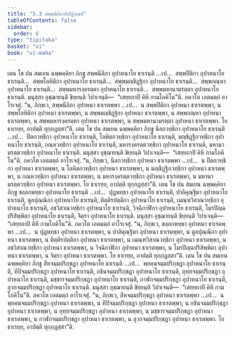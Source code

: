 ```yaml
---
title: "5.3 สพฺพนีลิกาทิปฏิกฺเขป"
tableOfContents: false
sidebar:
  order: 6
type: "tipitaka"
basket: "vi"
book: "vi-maha"
---
```



<DynamicBreadcrumb />

<Division number="246" book="vi-maha">

<Paragraph number="1148" book="vi-maha">
เตน โข ปน สมเยน ฉพฺพคฺคิยา ภิกฺขู สพฺพนีลิกา อุปาหนาโย ธาเรนฺติ …เป…  สพฺพปีติกา อุปาหนาโย ธาเรนฺติ…  สพฺพโลหิติกา อุปาหนาโย ธาเรนฺติ…  สพฺพมญฺชิฏฺฐิกา อุปาหนาโย ธาเรนฺติ…  สพฺพกณฺหา อุปาหนาโย ธาเรนฺติ…  สพฺพมหารงฺครตฺตา อุปาหนาโย ธาเรนฺติ…  สพฺพมหานามรตฺตา อุปาหนาโย ธาเรนฺติ. มนุสฺสา อุชฺฌายนฺติ ขิยฺยนฺติ วิปาเจนฺติ—  “เสยฺยถาปิ คิหี กามโภคิโน”ติ. ภควโต เอตมตฺถํ อาโรเจสุํ. “น, ภิกฺขเว, สพฺพนีลิกา อุปาหนา ธาเรตพฺพา …เป…  น สพฺพปีติกา อุปาหนา ธาเรตพฺพา, น สพฺพโลหิติกา อุปาหนา ธาเรตพฺพา, น สพฺพมญฺชิฏฺฐิกา อุปาหนา ธาเรตพฺพา, น สพฺพกณฺหา อุปาหนา ธาเรตพฺพา, น สพฺพมหารงฺครตฺตา อุปาหนา ธาเรตพฺพา, น สพฺพมหานามรตฺตา อุปาหนา ธาเรตพฺพา. โย ธาเรยฺย, อาปตฺติ ทุกฺกฏสฺสา”ติ.
</Paragraph>

<Paragraph number="1149" book="vi-maha">
เตน โข ปน สมเยน ฉพฺพคฺคิยา ภิกฺขู นีลกวทฺธิกา อุปาหนาโย ธาเรนฺติ …เป…  ปีตกวทฺธิกา อุปาหนาโย ธาเรนฺติ, โลหิตกวทฺธิกา อุปาหนาโย ธาเรนฺติ, มญฺชิฏฺฐิกวทฺธิกา อุปาหนาโย ธาเรนฺติ, กณฺหวทฺธิกา อุปาหนาโย ธาเรนฺติ, มหารงฺครตฺตวทฺธิกา อุปาหนาโย ธาเรนฺติ, มหานามรตฺตวทฺธิกา อุปาหนาโย ธาเรนฺติ. มนุสฺสา อุชฺฌายนฺติ ขิยฺยนฺติ วิปาเจนฺติ—  “เสยฺยถาปิ คิหี กามโภคิโน”ติ. ภควโต เอตมตฺถํ อาโรเจสุํ. “น, ภิกฺขเว, นีลกวทฺธิกา อุปาหนา ธาเรตพฺพา …เป…  น ปีตกวทฺธิกา อุปาหนา ธาเรตพฺพา, น โลหิตกวทฺธิกา อุปาหนา ธาเรตพฺพา, น มญฺชิฏฺฐิกวทฺธิกา อุปาหนา ธาเรตพฺพา, น กณฺหวทฺธิกา อุปาหนา ธาเรตพฺพา, น มหารงฺครตฺตวทฺธิกา อุปาหนา ธาเรตพฺพา, น มหานามรตฺตวทฺธิกา อุปาหนา ธาเรตพฺพา. โย ธาเรยฺย, อาปตฺติ ทุกฺกฏสฺสา”ติ.
</Paragraph>

<Paragraph number="1150" book="vi-maha">
เตน โข ปน สมเยน ฉพฺพคฺคิยา ภิกฺขู ขลฺลกพทฺธา อุปาหนาโย ธาเรนฺติ …เป…  ปุฏพทฺธา อุปาหนาโย ธาเรนฺติ, ปาลิคุณฺฐิมา อุปาหนาโย ธาเรนฺติ, ตูลปุณฺณิกา อุปาหนาโย ธาเรนฺติ, ติตฺติรปตฺติกา อุปาหนาโย ธาเรนฺติ, เมณฺฑวิสาณวทฺธิกา อุปาหนาโย ธาเรนฺติ, อชวิสาณวทฺธิกา อุปาหนาโย ธาเรนฺติ, วิจฺฉิกาฬิกา อุปาหนาโย ธาเรนฺติ, โมรปิญฺฉปริสิพฺพิตา อุปาหนาโย ธาเรนฺติ, จิตฺรา อุปาหนาโย ธาเรนฺติ. มนุสฺสา อุชฺฌายนฺติ ขิยฺยนฺติ วิปาเจนฺติ—  “เสยฺยถาปิ คิหี กามโภคิโน”ติ. ภควโต เอตมตฺถํ อาโรเจสุํ. “น, ภิกฺขเว, ขลฺลกพทฺธา อุปาหนา ธาเรตพฺพา …เป…  น ปุฏพทฺธา อุปาหนา ธาเรตพฺพา, น ปาลิคุณฺฐิมา อุปาหนา ธาเรตพฺพา, น ตูลปุณฺณิกา อุปาหนา ธาเรตพฺพา, น ติตฺติรปตฺติกา อุปาหนา ธาเรตพฺพา, น เมณฺฑวิสาณวทฺธิกา อุปาหนา ธาเรตพฺพา, น อชวิสาณวทฺธิกา อุปาหนา ธาเรตพฺพา, น วิจฺฉิกาฬิกา อุปาหนา ธาเรตพฺพา, น โมรปิญฺฉปริสิพฺพิตา อุปาหนา ธาเรตพฺพา, น จิตฺรา อุปาหนา ธาเรตพฺพา. โย ธาเรยฺย, อาปตฺติ ทุกฺกฏสฺสา”ติ.
</Paragraph>

<Paragraph number="1151" book="vi-maha">
เตน โข ปน สมเยน ฉพฺพคฺคิยา ภิกฺขู สีหจมฺมปริกฺขฏา อุปาหนาโย ธาเรนฺติ …เป…  พฺยคฺฆจมฺมปริกฺขฏา อุปาหนาโย ธาเรนฺติ, ทีปิจมฺมปริกฺขฏา อุปาหนาโย ธาเรนฺติ, อชินจมฺมปริกฺขฏา อุปาหนาโย ธาเรนฺติ, อุทฺทจมฺมปริกฺขฏา อุปาหนาโย ธาเรนฺติ, มชฺชารจมฺมปริกฺขฏา อุปาหนาโย ธาเรนฺติ, กาฬกจมฺมปริกฺขฏา อุปาหนาโย ธาเรนฺติ, ลุวกจมฺมปริกฺขฏา อุปาหนาโย ธาเรนฺติ. มนุสฺสา อุชฺฌายนฺติ ขิยฺยนฺติ วิปาเจนฺติ—  “เสยฺยถาปิ คิหี กามโภคิโน”ติ. ภควโต เอตมตฺถํ อาโรเจสุํ. “น, ภิกฺขเว, สีหจมฺมปริกฺขฏา อุปาหนา ธาเรตพฺพา …เป…  น พฺยคฺฆจมฺมปริกฺขฏา อุปาหนา ธาเรตพฺพา, น ทีปิจมฺมปริกฺขฏา อุปาหนา ธาเรตพฺพา, น อชินจมฺมปริกฺขฏา อุปาหนา ธาเรตพฺพา, น อุทฺทจมฺมปริกฺขฏา อุปาหนา ธาเรตพฺพา, น มชฺชารจมฺมปริกฺขฏา อุปาหนา ธาเรตพฺพา, น กาฬกจมฺมปริกฺขฏา อุปาหนา ธาเรตพฺพา, น ลุวกจมฺมปริกฺขฏา อุปาหนา ธาเรตพฺพา. โย ธาเรยฺย, อาปตฺติ ทุกฺกฏสฺสา”ติ.
</Paragraph>
</Division>